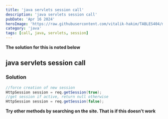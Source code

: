 ```yaml
---
title: 'java servlets session call'
description: 'java servlets session call'
pubDate: 'Apr 16 2024'
heroImage: 'https://raw.githubusercontent.com/vitalik-hakim/TABLES404/main/error_b/java.png'
category: 'java'
tags: [call, java, servlets, session]
---
```


**The solution for this is noted below**

## java servlets session call

### Solution

```java
//force creation of new session
HttpSession session = req.getSession(true);
//get session if active, return null otherwise
HttpSession session = req.getSession(false);
```

**Try other methods by searching on the site. That is if this doesn't work**
